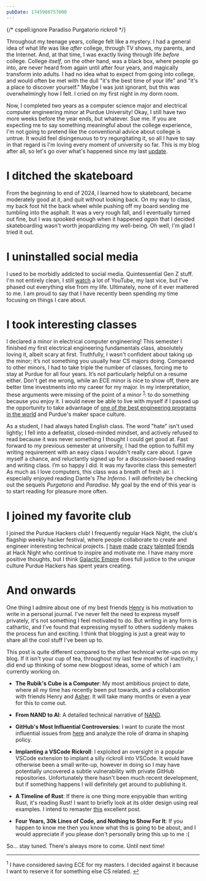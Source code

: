 ```yaml
---
pubDate: 1745980757000
---
```


{/* cspell:ignore Paradiso Purgatorio rickroll */}

Throughout my teenage years, college felt like a mystery. I had a general idea of what life was like *after* college, through TV shows, my parents, and the Internet. And, at that time, I was exactly living through life *before* college. College *itself*, on the other hand, was a black box, where people go into, are never heard from again until after four years, and magically transform into adults. I had no idea what to expect from going into college, and would often be met with the dull "it's the best time of your life" and "it's a place to discover yourself." Maybe I was just ignorant, but this was overwhelmingly how I felt. I cried on my first night in my dorm room.

Now, I completed two years as a computer science major and electrical computer engineering minor at Purdue University! Okay, I still have two more weeks before the year ends, but whatever. Sue me. If you are expecting me to say something meaningful about the college experience, I'm not going to pretend like the conventional advice about college is untrue. It would feel disingenuous to try regurgitating it, so all I have to say in that regard is I'm loving every moment of university so far. This is my blog after all, so let's go over what's happened since my last [update](../hello-world/).

# I ditched the skateboard

From the beginning to end of 2024, I learned how to skateboard, became moderately good at it, and quit without looking back. On my way to class, my back foot hit the back wheel while pushing off my board sending me tumbling into the asphalt. It was a very rough fall, and I eventually turned out fine, but I was spooked enough when it happened *again* that I decided skateboarding wasn't worth jeopardizing my well-being. Oh well, I'm glad I tried it out.

# I uninstalled social media

I used to be morbidly addicted to social media. Quintessential Gen Z stuff. I'm not entirely clean, I still [watch](/media) a lot of YouTube, my last vice, but I've phased out everything else from my life. Ultimately, none of it ever mattered to me. I am proud to say that I have recently been spending my time focusing on things I care about.

# I took interesting classes

I declared a minor in electrical computer engineering! This semester I finished my first electrical engineering fundamentals class, absolutely loving it, albeit scary at first. Truthfully, I wasn't confident about taking up the minor; it’s not something you usually hear CS majors doing. Compared to other minors, I had to take triple the number of classes, forcing me to stay at Purdue for all four years. It’s not particularly helpful on a resume either. Don't get me wrong, while an ECE minor is nice to show off, there are better time investments into my career for my major. In my interpretation, these arguments were missing of the point of a minor <sup id="1-back"><a href="#1">1</a></sup>: to do something because you enjoy it. I would never be able to live with myself if I passed up the opportunity to take advantage of [one of the best engineering programs in the world](https://engineering.purdue.edu/Engr) and Purdue's maker space culture.

<ContentImage
    src={audioAmplifier}
    alt="A picture of an audio amplifier circuit"
    desc="I made an audio amplifier circuit!"
    width="500"
/>

As a student, I had always hated English class. The word "hate" isn't used lightly; I fell into a defeatist, closed-minded mindset, and actively refused to read because it was never something I thought I could get good at. Fast forward to my previous semester at university, I had the option to fulfill my writing requirement with an easy class I wouldn't really care about. I gave myself a chance, and reluctantly signed up for a discussion-based reading and writing class. I’m so happy I did. It was my favorite class this semester! As much as I love computers, this class was a breath of fresh air. I especially enjoyed reading Dante's *The Inferno*. I will definitely be checking out the sequels *Purgatorio* and *Paradiso*. My goal by the end of this year is to start reading for pleasure more often.

# I joined my favorite club

<ContentImage
    src={purdueHackersPassport}
    alt="A picture of a hand-made passport"
    width="1250"
    desc="My hand-crafted Purdue Hackers passport"
/>

I joined the Purdue Hackers club! I frequently regular Hack Night, the club's flagship weekly hacker festival, where people collaborate to create and engineer interesting technical projects. [I](https://ersei.net/) [have](https://blog.vashishtha.in/) [made](https://kasad.com/) [crazy](https://ericswpark.com/) [talented](https://inx.moe/) [friends](https://www.rayhanadev.com/) at Hack Night who continue to inspire and motivate me. I have many more positive thoughts, but I think [Galactic Empire](https://blog.purduehackers.com/posts/galactic-empire) does full justice to the unique culture Purdue Hackers has spent years creating.

<ContentVideo
    src={robotArm}
    width="400"
    desc="<a href=https://fizzyapple12.com/>Hazel</a> brought an abandoned industrial robot arm from the remains of a Florida flooding to Hack Night, and actually managed to get it working"
/>

# And onwards

One thing I admire about one of my best friends [Henry](https://hrovnyak.gitlab.io/) is his motivation to write in a personal journal. I've never felt the need to express myself privately, it's not something I feel motivated to do. But writing in any form is cathartic, and I've found that expressing myself to others suddenly makes the process fun and exciting. I think that blogging is just a great way to share all the cool stuff I've been up to.

This post is quite different compared to the other technical write-ups on my blog. If it isn't your cup of tea, throughout my last few months of inactivity, I did end up thinking of some new blogpost ideas, some of which I am currently working on.

- **The Rubik's Cube is a Computer**: My most ambitious project to date, where all my time has recently been put towards, and a collaboration with friends Henry and [Asher](https://thegraycuber.github.io/). It will take many months or even a year for this to come out.

- **From NAND to AI**: A detailed technical narrative of [NAND](https://github.com/ArhanChaudhary/NAND).

- **GitHub's Most Influential Controversies**: I want to curate the most influential issues from [here](https://github.com/neodrama/github-drama?tab=readme-ov-file) and analyze the role of drama in shaping policy.

- **Implanting a VSCode Rickroll**: I exploited an oversight in a popular VSCode extension to implant a silly rickroll into VSCode. It would have otherwise been a small write-up, however in doing so I may have potentially uncovered a subtle vulnerability with private GitHub repositories. Unfortunately there hasn't been much recent development, but if something happens I will definitely get around to publishing it.

- **A Timeline of Rust**: If there is one thing more enjoyable than writing Rust, it's reading Rust! I want to briefly look at its older design using real examples. I intend to remaster [this](https://www.ncameron.org/blog/rust-through-the-ages/) excellent post.

- **Four Years, 30k Lines of Code, and Nothing to Show For It**: If you happen to know me then you know what this is going to be about, and I would appreciate if you please don't personally bring this up to me :(

So... stay tuned. There's always more to come. Until next time!

<hr />

<sup id="1">1</sup> I have considered saving ECE for my masters. I decided against it because I want to reserve it for something else CS related. <a href="#1-back" class="back-arrow">↩</a>
